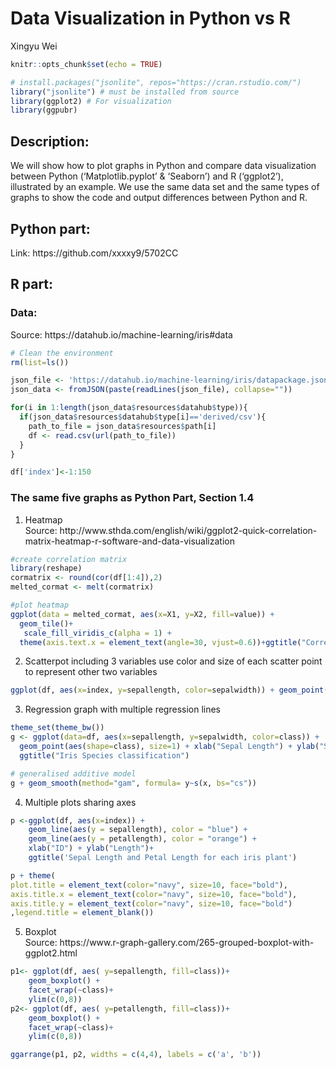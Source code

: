 # Data Visualization in Python vs R

Xingyu Wei

```r
knitr::opts_chunk$set(echo = TRUE)
```

```r
# install.packages("jsonlite", repos="https://cran.rstudio.com/")
library("jsonlite") # must be installed from source
library(ggplot2) # For visualization
library(ggpubr)
```
## Description:

We will show how to plot graphs in Python and compare data visualization between Python ('Matplotlib.pyplot' & 'Seaborn') and R ('ggplot2'), illustrated by an example. We use the same data set and the same types of graphs to show the code and output differences between Python and R.

## Python part:

Link: https://github.com/xxxxy9/5702CC

## R part:



### Data:<br />
Source: https://datahub.io/machine-learning/iris#data 
```r
# Clean the environment
rm(list=ls())

json_file <- 'https://datahub.io/machine-learning/iris/datapackage.json'
json_data <- fromJSON(paste(readLines(json_file), collapse=""))

for(i in 1:length(json_data$resources$datahub$type)){
  if(json_data$resources$datahub$type[i]=='derived/csv'){
    path_to_file = json_data$resources$path[i]
    df <- read.csv(url(path_to_file))
  }
}

df['index']<-1:150
```

### The same five graphs as Python Part, Section 1.4

1. Heatmap<br />
Source: http://www.sthda.com/english/wiki/ggplot2-quick-correlation-matrix-heatmap-r-software-and-data-visualization
```r
#create correlation matrix
library(reshape)
cormatrix <- round(cor(df[1:4]),2)
melted_cormat <- melt(cormatrix)

#plot heatmap
ggplot(data = melted_cormat, aes(x=X1, y=X2, fill=value)) + 
  geom_tile()+
   scale_fill_viridis_c(alpha = 1) +
  theme(axis.text.x = element_text(angle=30, vjust=0.6))+ggtitle("Correlation Matrix")
```

2. Scatterpot including 3 variables
use color and size of each scatter point to represent other two variables
```r
ggplot(df, aes(x=index, y=sepallength, color=sepalwidth)) + geom_point(aes(size = petallength), alpha=0.7) + ggtitle("epal length for each iris plant ")+ scale_color_gradient(low="blue", high="yellow")+ theme_bw()
```

3. Regression graph with multiple regression lines 
```r
theme_set(theme_bw())
g <- ggplot(data=df, aes(x=sepallength, y=sepalwidth, color=class)) + 
  geom_point(aes(shape=class), size=1) + xlab("Sepal Length") + ylab("Sepal Width") + 
  ggtitle("Iris Species classification")

# generalised additive model
g + geom_smooth(method="gam", formula= y~s(x, bs="cs"))

```

4. Multiple plots sharing axes
```r
p <-ggplot(df, aes(x=index)) +    
    geom_line(aes(y = sepallength), color = "blue") +
    geom_line(aes(y = petallength), color = "orange") + 
    xlab("ID") + ylab("Length")+
    ggtitle('Sepal Length and Petal Length for each iris plant')

p + theme(
plot.title = element_text(color="navy", size=10, face="bold"),
axis.title.x = element_text(color="navy", size=10, face="bold"),
axis.title.y = element_text(color="navy", size=10, face="bold")
,legend.title = element_blank()) 

```

5. Boxplot <br />
Source: https://www.r-graph-gallery.com/265-grouped-boxplot-with-ggplot2.html
```r
p1<- ggplot(df, aes( y=sepallength, fill=class))+ 
    geom_boxplot() +
    facet_wrap(~class)+
    ylim(c(0,8))
p2<- ggplot(df, aes( y=petallength, fill=class))+ 
    geom_boxplot() +
    facet_wrap(~class)+
    ylim(c(0,8))

ggarrange(p1, p2, widths = c(4,4), labels = c('a', 'b'))

```


